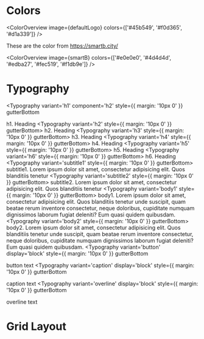 
<Meta title='Overview/Cheatsheet/Foundation' />

# Colors

<ColorOverview image={defaultLogo} colors={['#45b549', '#f0d365', '#d1a339']} />

These are the color from https://smartb.city/

<ColorOverview
  image={smartB}
  colors={['#e0e0e0', '#4d4d4d', '#edba27', '#fec519', '#f1db9e']}
/>

# Typography

<Typography
  variant='h1'
  component='h2'
  style={{ margin: '10px 0' }}
  gutterBottom
>
  h1. Heading
</Typography>
<Typography variant='h2' style={{ margin: '10px 0' }} gutterBottom>
  h2. Heading
</Typography>
<Typography variant='h3' style={{ margin: '10px 0' }} gutterBottom>
  h3. Heading
</Typography>
<Typography variant='h4' style={{ margin: '10px 0' }} gutterBottom>
  h4. Heading
</Typography>
<Typography variant='h5' style={{ margin: '10px 0' }} gutterBottom>
  h5. Heading
</Typography>
<Typography variant='h6' style={{ margin: '10px 0' }} gutterBottom>
  h6. Heading
</Typography>
<Typography variant='subtitle1' style={{ margin: '10px 0' }} gutterBottom>
  subtitle1. Lorem ipsum dolor sit amet, consectetur adipisicing elit. Quos
  blanditiis tenetur
</Typography>
<Typography variant='subtitle2' style={{ margin: '10px 0' }} gutterBottom>
  subtitle2. Lorem ipsum dolor sit amet, consectetur adipisicing elit. Quos
  blanditiis tenetur
</Typography>
<Typography variant='body1' style={{ margin: '10px 0' }} gutterBottom>
  body1. Lorem ipsum dolor sit amet, consectetur adipisicing elit. Quos
  blanditiis tenetur unde suscipit, quam beatae rerum inventore consectetur,
  neque doloribus, cupiditate numquam dignissimos laborum fugiat deleniti? Eum
  quasi quidem quibusdam.
</Typography>
<Typography variant='body2' style={{ margin: '10px 0' }} gutterBottom>
  body2. Lorem ipsum dolor sit amet, consectetur adipisicing elit. Quos
  blanditiis tenetur unde suscipit, quam beatae rerum inventore consectetur,
  neque doloribus, cupiditate numquam dignissimos laborum fugiat deleniti? Eum
  quasi quidem quibusdam.
</Typography>
<Typography
  variant='button'
  display='block'
  style={{ margin: '10px 0' }}
  gutterBottom
>
  button text
</Typography>
<Typography
  variant='caption'
  display='block'
  style={{ margin: '10px 0' }}
  gutterBottom
>
  caption text
</Typography>
<Typography
  variant='overline'
  display='block'
  style={{ margin: '10px 0' }}
  gutterBottom
>
  overline text
</Typography>

# Grid Layout

<GridOverview />
